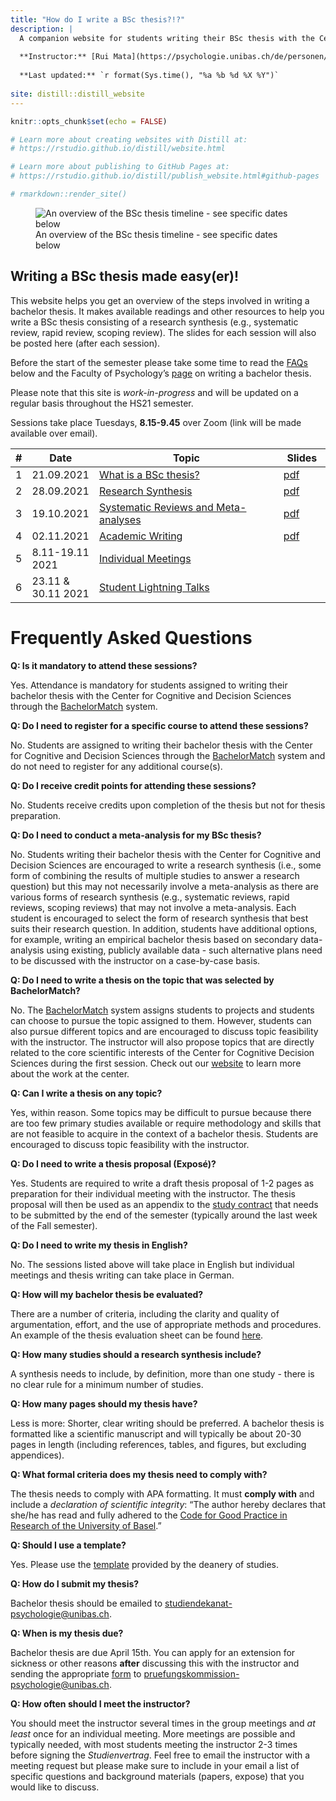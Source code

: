 ```yaml
---
title: "How do I write a BSc thesis?!?"
description: |
  A companion website for students writing their BSc thesis with the Center for Cognitive and Decision Sciences
  
  **Instructor:** [Rui Mata](https://psychologie.unibas.ch/de/personen/rui-mata/about-me/), University of Basel
  
  **Last updated:** `r format(Sys.time(), "%a %b %d %X %Y")`
  
site: distill::distill_website
---
```


```r
knitr::opts_chunk$set(echo = FALSE)

# Learn more about creating websites with Distill at:
# https://rstudio.github.io/distill/website.html

# Learn more about publishing to GitHub Pages at:
# https://rstudio.github.io/distill/publish_website.html#github-pages

# rmarkdown::render_site()
```


![An overview of the BSc thesis timeline - see specific dates below](resources/bsc_plan.png)

## Writing a BSc thesis made easy(er)!

This website helps you get an overview of the steps involved in writing a bachelor thesis. It makes available readings and other resources to help you write a BSc thesis consisting of a research synthesis (e.g., systematic review, rapid review, scoping review). The slides for each session will also be posted here (after each session).

Before the start of the semester please take some time to read the [FAQs](https://matarui.github.io/BSc_thesis/index.html#frequently-asked-questions) below and the Faculty of Psychology's [page](https://psychologie.unibas.ch/de/studium/bachelorstudium/zweites-und-drittes-studienjahr/bachelorarbeit-4190/) on writing a bachelor thesis.

Please note that this site is *work-in-progress* and will be updated on a regular basis throughout the HS21 semester.

Sessions take place Tuesdays, **8.15-9.45** over Zoom (link will be made available over email). 

::: l-body
| # | Date     | Topic                         | Slides |
|---| ---------|-------------------------------|--------|
| 1 | 21.09.2021 | [What is a BSc thesis?](session1.html) | [pdf](index.html) |
| 2 | 28.09.2021 | [Research Synthesis](session2.html) | [pdf](index.html) |
| 3 | 19.10.2021 | [Systematic Reviews and Meta-analyses](session3.html) | [pdf](index.html) |
| 4 | 02.11.2021 | [Academic Writing](session4.html) | [pdf](index.html) |
| 5 | 8.11-19.11 2021 | [Individual Meetings](session5.html) |  |
| 6 | 23.11 & 30.11 2021 | [Student Lightning Talks](session6.html) |  |
:::

# Frequently Asked Questions

**Q: Is it mandatory to attend these sessions? **

Yes. Attendance is mandatory for students assigned to writing their bachelor thesis with the Center for Cognitive and Decision Sciences through the [BachelorMatch](https://admin.psycho.unibas.ch/?content=registration&detail=viewthemen) system.

**Q: Do I need to register for a specific course to attend these sessions? **

No. Students are assigned to writing their bachelor thesis with the Center for Cognitive and Decision Sciences through the [BachelorMatch](https://admin.psycho.unibas.ch/?content=registration&detail=viewthemen) system and do not need to register for any additional course(s). 

**Q: Do I receive credit points for attending these sessions? **

No. Students receive credits upon completion of the thesis but not for thesis preparation. 

**Q: Do I need to conduct a meta-analysis for my BSc thesis? **

No. Students writing their bachelor thesis with the Center for Cognitive and Decision Sciences are encouraged to write a research synthesis (i.e., some form of combining the results of multiple studies to answer a research question) but this may not necessarily involve a meta-analysis as there are various forms of research synthesis (e.g., systematic reviews, rapid reviews, scoping reviews) that may not involve a meta-analysis. Each student is encouraged to select the form of research synthesis that best suits their research question. In addition, students have additional options, for example, writing an empirical bachelor thesis based on secondary data-analysis using existing, publicly available data - such alternative plans need to be discussed with the instructor on a case-by-case basis. 

**Q: Do I need to write a thesis on the topic that was selected by BachelorMatch? **

No. The [BachelorMatch](https://admin.psycho.unibas.ch/?content=registration&detail=viewthemen) system assigns students to projects and students can choose to pursue the topic assigned to them. However, students can also pursue different topics and are encouraged to discuss topic feasibility with the instructor. The instructor will also propose topics that are directly related to the core scientific interests of the Center for Cognitive Decision Sciences during the first session. Check out our [website](http://www.cds.unibas.ch) to learn more about the work at the center.  

**Q: Can I write a thesis on any topic? **

Yes, within reason. Some topics may be difficult to pursue because there are too few primary studies available or require methodology and skills that are not feasible to acquire in the context of a bachelor thesis. Students are encouraged to discuss topic feasibility with the instructor. 

**Q: Do I need to write a thesis proposal (Exposé)? **

Yes. Students are required to write a draft thesis proposal of 1-2 pages as preparation for their individual meeting with the instructor. The thesis proposal will then be used as an appendix to the [study contract](https://psychologie.unibas.ch/fileadmin/user_upload/psychologie/Studium/Bachelorstudium/Dokumente/Studienvertrag_BA.docx) that needs to be submitted by the end of the semester (typically around the last week of the Fall semester). 

**Q: Do I need to write my thesis in English? **

No. The sessions listed above will take place in English but individual meetings and thesis writing can take place in German.

**Q: How will my bachelor thesis be evaluated? **

There are a number of criteria, including the clarity and quality of argumentation, effort, and the use of appropriate methods and procedures. An example of the thesis evaluation sheet can be found [here](resources/CDS_EvaluationForm.pdf).

**Q: How many studies should a research synthesis include? **

A synthesis needs to include, by definition, more than one study - there is no clear rule for a minimum number of studies. 

**Q: How many pages should my thesis have? **

Less is more: Shorter, clear writing should be preferred. A bachelor thesis is formatted like a scientific manuscript and will typically be about 20-30 pages in length (including references, tables, and figures, but excluding appendices). 

**Q: What formal criteria does my thesis need to comply with? **

The thesis needs to comply with APA formatting. It must **comply with** and include a *declaration of scientific integrity*: "The author hereby declares that she/he has read and fully adhered to the [Code for Good Practice in Research of the University of Basel](https://psychologie.unibas.ch/fileadmin/user_upload/psychologie/Studium/Bachelorstudium/Dokumente/Code_of_good_practice_in_research.pdf)." 

**Q: Should I use a template? **

Yes. Please use the [template](https://psychologie.unibas.ch/fileadmin/user_upload/psychologie/Studium/Bachelorstudium/Dokumente/BAchelor_thesis_vorlage.doc) provided by the deanery of studies. 

**Q: How do I submit my thesis? **

Bachelor thesis should be emailed to [studiendekanat-psychologie@unibas.ch](mailto:studiendekanat-psychologie@unibas.ch). 

**Q: When is my thesis due? **

Bachelor thesis are due April 15th. You can apply for an extension for sickness or other reasons **after** discussing this with the instructor and sending the appropriate [form](https://psychologie.unibas.ch/fileadmin/user_upload/psychologie/Studium/Bachelorstudium/Dokumente/Mitteilung_Verlaengerung_Abgabetermin_BA_neu.doc) to [pruefungskommission-psychologie@unibas.ch](mailto:pruefungskommission-psychologie@unibas.ch). 

**Q: How often should I meet the instructor?**

You should meet the instructor several times in the group meetings and *at least* once for an individual meeting. More meetings are possible and typically needed, with most students meeting the instructor 2-3 times before signing the *Studienvertrag*. Feel free to email the instructor with a meeting request but please make sure to include in your email a list of specific questions and background materials (papers, expose) that you would like to discuss.

